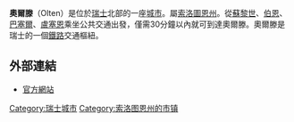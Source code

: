 {{Infobox Settlement
| name = 奧爾滕
| image_skyline = Picswiss SO-18-02.jpg
| imagesize = 225px
| image_caption = 
| image_flag = 
| image_shield = 
| pushpin_map = 
| pushpin_label_position = 
| subdivision_type = 国家
| subdivision_name = {{SWI}}
| subdivision_type1 = [[州|州]]
| subdivision_name1 = [[索洛圖恩州|索洛圖恩州]]
| subdivision_type2 = [[區_(瑞士)|區]]
| subdivision_name2 = [[奧爾滕區|奧爾滕區]] 
| elevation_m = 
| elevation_ft = 
| area_total_km2 = 11.50
| population_as_of = 2003年12月
| population_total = 16655
| population_density_km2 = auto
| timezone = 
| utc_offset = 
| timezone_DST = 
| utc_offset_DST = 
| postal_code_type = 邮政编码
| postal_code = 4600
| website = http://www.olten.ch/
}}

'''奧爾滕'''（Olten）是位於[[瑞士|瑞士]]北部的一座[[城市|城市]]。屬[[索洛圖恩州|索洛圖恩州]]。從[[蘇黎世|蘇黎世]]、[[伯恩|伯恩]]、[[巴塞爾|巴塞爾]]、[[盧塞恩|盧塞恩]]乘坐公共交通出發，僅需30分鐘以內就可到達奧爾滕。奧爾滕是瑞士的一個[[鐵路|鐵路]]交通樞紐。

==外部連結==
{{commonscat|Olten}}
*[https://web.archive.org/web/20200320030555/https://www.olten.ch/ 官方網站]

{{Authority control}}
{{DEFAULTSORT:Olten}}
{{瑞士地理小作品}}
[[Category:瑞士城市|Category:瑞士城市]]
[[Category:索洛图恩州的市镇|Category:索洛图恩州的市镇]]